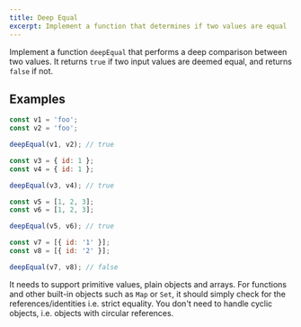 ```yaml
---
title: Deep Equal
excerpt: Implement a function that determines if two values are equal
---
```


Implement a function `deepEqual` that performs a deep comparison between two values. It returns `true` if two input values are deemed equal, and returns `false` if not.

## Examples

```js
const v1 = 'foo';
const v2 = 'foo';

deepEqual(v1, v2); // true

const v3 = { id: 1 };
const v4 = { id: 1 };

deepEqual(v3, v4); // true

const v5 = [1, 2, 3];
const v6 = [1, 2, 3];

deepEqual(v5, v6); // true

const v7 = [{ id: '1' }];
const v8 = [{ id: '2' }];

deepEqual(v7, v8); // false
```

It needs to support primitive values, plain objects and arrays. For functions and other built-in objects such as `Map` or `Set`, it should simply check for the references/identities i.e. strict equality. You don't need to handle cyclic objects, i.e. objects with circular references.
